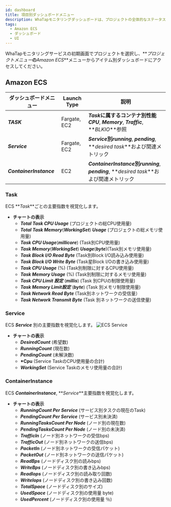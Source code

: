 ```yaml
---
id: dashboard
title: 項目別ダッシュボードメニュー
description: WhaTapモニタリングダッシュボードは、プロジェクトの全体的なステータスを一目で確認する機能を提供します。
tags:
  - Amazon ECS
  - ダッシュボード
  - UI
---
```


WhaTapモニタリングサービスの初期画面でプロジェクトを選択し、**_プロジェクトメニュー_**の**_Amazon ECS_**メニューからアイテム別ダッシュボードにアクセスしてください。

## Amazon ECS

| ダッシュボードメニュー             | Launch Type  | 説明                                                                                 |
| ----------------------- | ------------ | ---------------------------------------------------------------------------------- |
| **_TASK_**              | Fargate, EC2 | **_Task_**に属するコンテナ別性能**_CPU_**, **_Memory_**, **_Traffic_**, **_BLKIO_**参照         |
| **_Service_**           | Fargate, EC2 | **_Service_**別**_running_**, **_pending_**, **_desired task_**および関連メトリック           |
| **_ContainerInstance_** | EC2          | **_ContainerInstance_**別**_running_**, **_pending_**, **_desired task_**および関連メトリック |

### Task

ECS **_Task_**ごとの主要指数を視覚化します。

- **チャートの表示**
  - **_Total Task CPU Usage_** (プロジェクトの総CPU使用量)
  - **_Total Task Memory_**(**_WorkingSet_**) **_Usage_** (プロジェクトの総メモリ使用量)
  - **_Task CPU Usage_**(**_millicore_**) (Task別CPU使用量)
  - **_Task Memory_**(**_WorkingSet_**) **_Usage_**(**_byte_**)(Task別メモリ使用量)
  - **_Task Block I/O Read Byte_** (Task別Block I/O読み込み使用量)
  - **_Task Block I/O Write Byte_** (Task星Block I/Oの書き込み使用量)
  - **_Task CPU Usage_** (%) (Task別制限に対するCPU使用量)
  - **_Task Memory Usage_** (%) (Task別制限に対するメモリ使用量)
  - **_Task CPU Limit 設定_** (**_millis_**) (Task 別CPUの制限使用量)
  - **_Task Memory Limit設定_** (**_byte_**) (Task 別メモリ制限使用量)
  - **_Task Network Read Byte_** (Task別ネットワークの受信量）
  - **_Task Network Transmit Byte_** (Task 別ネットワークの送信使量)

### Service

ECS **_Service_** 別の主要指数を視覚化します。
![ECS Service](https://img.whatap.io/media/images/aws_ecs_whatap_monitoring_service.png)

- **チャートの表示**
  - **_DesiredCount_** (希望数)
  - **_RunningCount_** (現在数)
  - **_PendingCount_** (未解決数)
  - **\*Cpu** (Service TaskのCPU使用量の合計)
  - **_WorkingSet_** (Service Taskのメモリ使用量の合計) 

### ContainerInstance

ECS **_ContainerInstance_**, **_Service_**主要指数を視覚化します。

- **チャートの表示**
  - **_RunningCount Per Service_** (サービス別タスクの現在のTask)
  - **_PendingCount Per Service_** (サービス別未決済)
  - **_RunningTasksCount Per Node_** (ノード別の現在数)
  - **_PendingTasksCount Per Node_** (ノード別の未決済)
  - **_TrafficIn_** (ノード別ネットワークの受信bps)
  - **_TrafficOut_** (ノード別ネットワークの送信bps)
  - **_PacketIn_** (ノード別ネットワークの受信パケット)
  - **_PacketOut_** (ノード別ネットワークの送信パケット)
  - **_ReadBps_** (ノードディスク別の読みbps)
  - **_WriteBps_** (ノードディスク別の書き込みbps)
  - **_ReadIops_** (ノードディスク別の読み取り回数)
  - **_WriteIops_** (ノードディスク別の書き込み回数)
  - **_TotalSpace_** (ノードディスク別のサイズ)
  - **_UsedSpace_** (ノードディスク別の使用量 byte)
  - **_UsedPercent_** (ノードディスク別の使用量 ％)
